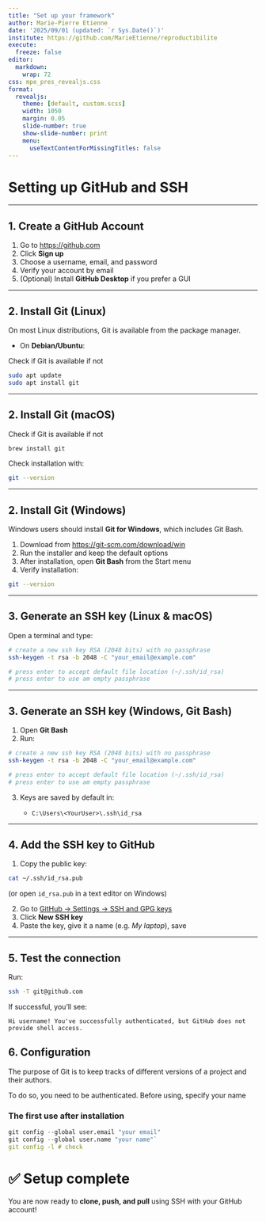 ```yaml
---
title: "Set up your framework"
author: Marie-Pierre Etienne
date: '2025/09/01 (updated: `r Sys.Date()`)'
institute: https://github.com/MarieEtienne/reproductibilite
execute: 
  freeze: false
editor: 
  markdown: 
    wrap: 72
css: mpe_pres_revealjs.css
format:
  revealjs: 
    theme: [default, custom.scss]
    width: 1050
    margin: 0.05
    slide-number: true
    show-slide-number: print
    menu:
      useTextContentForMissingTitles: false
---
```


# Setting up GitHub and SSH

---

## 1. Create a GitHub Account

1. Go to [https://github.com](https://github.com)  
2. Click **Sign up**  
3. Choose a username, email, and password  
4. Verify your account by email  
5. (Optional) Install **GitHub Desktop** if you prefer a GUI  

---

## 2. Install Git (Linux)

On most Linux distributions, Git is available from the package manager. 



- On **Debian/Ubuntu**:  

Check if Git is available if not

```bash
sudo apt update
sudo apt install git
````

---

## 2. Install Git (macOS)

Check if Git is available if not 


```bash
brew install git
```

Check installation with:

```bash
git --version
```

---

## 2. Install Git (Windows)

Windows users should install **Git for Windows**, which includes Git Bash.

1. Download from [https://git-scm.com/download/win](https://git-scm.com/download/win)
2. Run the installer and keep the default options
3. After installation, open **Git Bash** from the Start menu
4. Verify installation:

```bash
git --version
```

---

## 3. Generate an SSH key (Linux & macOS)

Open a terminal and type:

```bash
# create a new ssh key RSA (2048 bits) with no passphrase
ssh-keygen -t rsa -b 2048 -C "your_email@example.com"

# press enter to accept default file location (~/.ssh/id_rsa)
# press enter to use am empty passphrase 

```

---

## 3. Generate an SSH key (Windows, Git Bash)

1. Open **Git Bash**
2. Run:

```bash
# create a new ssh key RSA (2048 bits) with no passphrase
ssh-keygen -t rsa -b 2048 -C "your_email@example.com"

# press enter to accept default file location (~/.ssh/id_rsa)
# press enter to use am empty passphrase 
```

3. Keys are saved by default in:

   * `C:\Users\<YourUser>\.ssh\id_rsa`

---

## 4. Add the SSH key to GitHub

1. Copy the public key:

```bash
cat ~/.ssh/id_rsa.pub
```

(or open `id_rsa.pub` in a text editor on Windows)

2. Go to [GitHub → Settings → SSH and GPG keys](https://github.com/settings/keys)
3. Click **New SSH key**
4. Paste the key, give it a name (e.g. *My laptop*), save

---

## 5. Test the connection

Run:

```bash
ssh -T git@github.com
```

If successful, you’ll see:

```
Hi username! You've successfully authenticated, but GitHub does not provide shell access.
```

## 6. Configuration

The purpose of Git is to keep tracks of different versions of a project and their authors.

To do so, you need to be authenticated. Before using, specify your name 

### The first use after installation

```r
git config --global user.email "your email"
git config --global user.name "your name"`
git config -l # check
```

# ✅ Setup complete

[You are now ready to **clone, push, and pull** using SSH with your GitHub account!]{.care}


